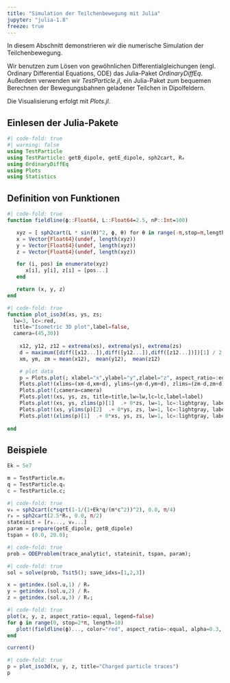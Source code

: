 ```yaml
---
title: "Simulation der Teilchenbewegung mit Julia"
jupyter: "julia-1.8"
freeze: true
---
```


In diesem Abschnitt demonstrieren wir die numerische Simulation der Teilchenbewegung.

Wir benutzen zum Lösen von gewöhnlichen Differentialgleichungen (engl. Ordinary Differential Equations, ODE) das Julia-Paket *OrdinaryDiffEq*. Außerdem verwenden wir *TestParticle.jl*, ein Julia-Paket zum bequemen Berechnen der Bewegungsbahnen geladener Teilchen in Dipolfeldern.

Die Visualisierung erfolgt mit *Plots.jl*.

## Einlesen der Julia-Pakete

```julia
#| code-fold: true
#| warning: false
using TestParticle
using TestParticle: getB_dipole, getE_dipole, sph2cart, Rₑ
using OrdinaryDiffEq
using Plots
using Statistics
```

## Definition von Funktionen

```julia
#| code-fold: true
function fieldline(ϕ::Float64, L::Float64=2.5, nP::Int=100)

   xyz = [ sph2cart(L * sin(θ)^2, ϕ, θ) for θ in range(-π,stop=π,length=nP) ]
   x = Vector{Float64}(undef, length(xyz))
   y = Vector{Float64}(undef, length(xyz))
   z = Vector{Float64}(undef, length(xyz))

   for (i, pos) in enumerate(xyz)
      x[i], y[i], z[i] = [pos...]
   end

   return (x, y, z)
end
```

```julia
#| code-fold: true
function plot_iso3d(xs, ys, zs; 
  lw=3, lc=:red, 
  title="Isometric 3D plot",label=false, 
  camera=(45,30))
    
    x12, y12, z12 = extrema(xs), extrema(ys), extrema(zs)
    d = maximum([diff([x12...]),diff([y12...]),diff([z12...])])[1] / 2
    xm, ym, zm = mean(x12),  mean(y12),  mean(z12) 

    # plot data
    p = Plots.plot(; xlabel="x",ylabel="y",zlabel="z", aspect_ratio=:equal, grid=:true)
    Plots.plot!(xlims=(xm-d,xm+d), ylims=(ym-d,ym+d), zlims=(zm-d,zm+d))
    Plots.plot!(;camera=camera)
    Plots.plot!(xs, ys, zs, title=title,lw=lw,lc=lc,label=label)
    Plots.plot!(xs, ys, zlims(p)[1]  .+ 0*zs, lw=1, lc=:lightgray, label=false)
    Plots.plot!(xs, ylims(p)[2]  .+ 0*ys, zs, lw=1, lc=:lightgray, label=false)
    Plots.plot!(xlims(p)[1]  .+ 0*xs, ys, zs, lw=1, lc=:lightgray, label=false)
    
end
```

## Beispiele

```julia
Ek = 5e7

m = TestParticle.mᵢ
q = TestParticle.qᵢ
c = TestParticle.c;
```

```julia
#| code-fold: true
v₀ = sph2cart(c*sqrt(1-1/(1+Ek*q/(m*c^2))^2), 0.0, π/4)
r₀ = sph2cart(2.5*Rₑ, 0.0, π/2)
stateinit = [r₀..., v₀...]
param = prepare(getE_dipole, getB_dipole)
tspan = (0.0, 20.0);
```

```julia
#| code-fold: true
prob = ODEProblem(trace_analytic!, stateinit, tspan, param);
```

```julia
#| code-fold: true
sol = solve(prob, Tsit5(); save_idxs=[1,2,3])

x = getindex.(sol.u,1) / Rₑ
y = getindex.(sol.u,2) / Rₑ
z = getindex.(sol.u,3) / Rₑ;
```

```julia
#| code-fold: true
plot(x, y, z, aspect_ratio=:equal, legend=false)
for ϕ in range(0, stop=2*π, length=10)
   plot!(fieldline(ϕ)..., color="red", aspect_ratio=:equal, alpha=0.3, legend=false)
end

current()
```

```julia
#| code-fold: true
p = plot_iso3d(x, y, z, title="Charged particle traces")
p
```
